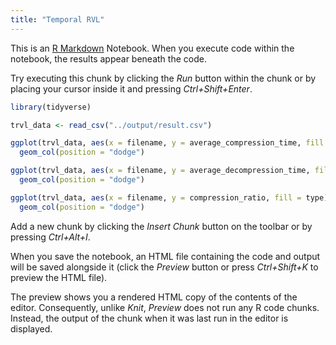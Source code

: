 ```yaml
---
title: "Temporal RVL"
---
```


This is an [R Markdown](http://rmarkdown.rstudio.com) Notebook. When you execute code within the notebook, the results appear beneath the code. 

Try executing this chunk by clicking the *Run* button within the chunk or by placing your cursor inside it and pressing *Ctrl+Shift+Enter*. 

```r
library(tidyverse)

trvl_data <- read_csv("../output/result.csv")

ggplot(trvl_data, aes(x = filename, y = average_compression_time, fill = type)) +
  geom_col(position = "dodge")

ggplot(trvl_data, aes(x = filename, y = average_decompression_time, fill = type)) +
  geom_col(position = "dodge")

ggplot(trvl_data, aes(x = filename, y = compression_ratio, fill = type)) +
  geom_col(position = "dodge")
```

Add a new chunk by clicking the *Insert Chunk* button on the toolbar or by pressing *Ctrl+Alt+I*.

When you save the notebook, an HTML file containing the code and output will be saved alongside it (click the *Preview* button or press *Ctrl+Shift+K* to preview the HTML file).

The preview shows you a rendered HTML copy of the contents of the editor. Consequently, unlike *Knit*, *Preview* does not run any R code chunks. Instead, the output of the chunk when it was last run in the editor is displayed.
